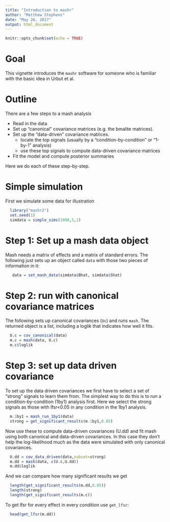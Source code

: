 ```yaml
---
title: "Introduction to mashr"
author: "Matthew Stephens"
date: "May 26, 2017"
output: html_document
---
```


```r
knitr::opts_chunk$set(echo = TRUE)
```

# Goal

This vignette introduces the `mashr` software for someone who
is familiar with the basic idea in Urbut et al.

# Outline

There are a few steps to a mash analysis

- Read in the data
- Set up "canonical" covariance matrices (e.g. the bmalite matrices).
- Set up the "data-driven" covariance matrices.
    + locate the top signals (usually by a "condition-by-condition" or "1-by-1" analysis)
    + use these top signals to compute data-driven covariance matrices
- Fit the model and compute posterior summaries

Here we do each of these step-by-step.

# Simple simulation

First we simulate some data for illustration
```r
  library("mashr2")
  set.seed(1)
  simdata = simple_sims(1000,5,1)
```

# Step 1: Set up a mash data object

Mash needs a matrix of effects and a matrix of standard errors. 
The following just sets up an object called `data` with those two pieces of information in it:
```r
   data = set_mash_data(simdata$Bhat, simdata$Shat)
```

# Step 2: run with canonical covariance matrices

The following sets up canonical covariances (`Uc`) and runs `mash`.
The returned object is a list, including a loglik that
indicates how well it fits.
```r
  U.c = cov_canonical(data)  
  m.c = mash(data, U.c)
  m.c$loglik
```

# Step 3: set up data driven covariance 

To set up the data driven covariances we first have to select a set of "strong" signals to learn them from. The simplest way to do this is to run a condition-by-condition (1by1) analysis first. Here we select the strong signals as those with lfsr<0.05 in any condition in the 1by1 analysis.
```r
  m.1by1 = mash_run_1by1(data)
  strong = get_significant_results(m.1by1,0.05)
```

Now use these to compute data-driven covariances (U.dd) and fit mash using both canonical and data-driven covariances. In this case they don't help the log-likelihood much as the data were simulated with only canonical covariances.
```r
  U.dd = cov_data_driven(data,subset=strong)
  m.dd = mash(data, c(U.c,U.dd))
  m.dd$loglik

```
And we can compare how many significant results we get
```r
  length(get_significant_results(m.dd,0.05))
  length(strong)
  length(get_significant_results(m.c))
```

To get lfsr for every effect in every condition use `get_lfsr`:
```r
  head(get_lfsr(m.dd))
```





